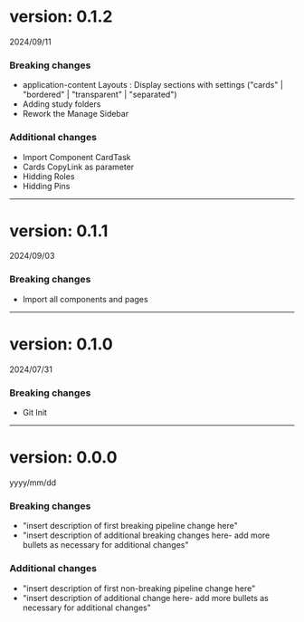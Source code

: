
<Meta title="Changelog" />

# version: 0.1.2
2024/09/11 
### Breaking changes
* application-content Layouts : Display sections with settings ("cards" | "bordered" | "transparent" | "separated")
* Adding study folders
* Rework the Manage Sidebar
### Additional changes
* Import Component CardTask
* Cards CopyLink as parameter
* Hidding Roles
* Hidding Pins


***

# version: 0.1.1
2024/09/03 
### Breaking changes
* Import all components and pages

***

# version: 0.1.0
2024/07/31 
### Breaking changes
* Git Init

***

# version: 0.0.0
yyyy/mm/dd 
### Breaking changes
* "insert description of first breaking pipeline change here"
* "insert description of additional breaking changes here- add more bullets as necessary for additional changes"
### Additional changes
* "insert description of first non-breaking pipeline change here"
* "insert description of additional change here- add more bullets as necessary for additional changes"


